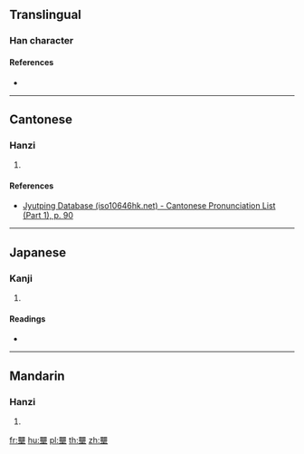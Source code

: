 {{character info/new}}
==Translingual==

===Han character===
{{Han char|rn=32|rad=土|as=20|sn=23|four=66104|canj=WWWWG|ids=⿱𤳳土}}

====References====
* {{Han ref|kx=0242.320|dkj=05629|dj=0482.300|hdz=10502.190|uh=58E8|ud=22760|bh=F7D2|bd=63442}}

----

==Cantonese==

===Hanzi===
{{yue-hanzi|jyut=[[leoi4]]|y=leui4}}

# {{defn|lang=yue|sort=土20}}

====References====
* [http://www.iso10646hk.net/jp/document/download.jsp Jyutping Database (iso10646hk.net) - Cantonese Pronunciation List (Part 1), p. 90]

----

==Japanese==

===Kanji===
{{ja-kanji|grade=|rs=土20}}

# {{defn|lang=ja|sort=土20}}

====Readings====
* {{ja-readings|on=[[らい]] (rai)|kun=}}

----

==Mandarin==

===Hanzi===
{{cmn-hanzi|pin=[[léi]] ([[lei2]])|wg=lei<sup>2</sup>}}

# {{defn|lang=cmn|sort=土20}}

[[fr:壨]]
[[hu:壨]]
[[pl:壨]]
[[th:壨]]
[[zh:壨]]